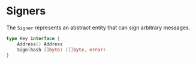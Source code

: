 
# Signers

The `Signer` represents an abstract entity that can sign arbitrary messages.

```go
type Key interface {
	Address() Address
	Sign(hash []byte) ([]byte, error)
}
```
